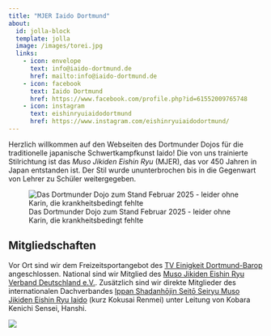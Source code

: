 ---
title: "MJER Iaido Dortmund"
about:
  id: jolla-block
  template: jolla
  image: /images/torei.jpg
  links: 
    - icon: envelope
      text: info@iaido-dortmund.de
      href: mailto:info@iaido-dortmund.de
    - icon: facebook
      text: Iaido Dortmund
      href: https://www.facebook.com/profile.php?id=61552009765748
    - icon: instagram
      text: eishinryuiaidodortmund
      href: https://www.instagram.com/eishinryuiaidodortmund/
---

::: {#jolla-block}
Herzlich willkommen auf den Webseiten des Dortmunder Dojos für die traditionelle japanische Schwertkampfkunst Iaido! Die von uns trainierte Stilrichtung ist das *Muso Jikiden Eishin Ryu* (MJER), das vor 450 Jahren in Japan entstanden ist. Der Stil wurde ununterbrochen bis in die Gegenwart von Lehrer zu Schüler weitergegeben.
:::

![Das Dortmunder Dojo zum Stand Februar 2025 - leider ohne Karin, die krankheitsbedingt fehlte](images/2025-02-07_Gruppenfoto_Dortmund.jpg)

## Mitgliedschaften

Vor Ort sind wir dem Freizeitsportangebot des [TV Einigkeit Dortmund-Barop](https://www.tve-barop.de/) angeschlossen. National sind wir Mitglied des [Muso Jikiden Eishin Ryu Verband Deutschland e.V.](https://www.iaidoverband.org). Zusätzlich sind wir direkte Mitglieder des internationalen Dachverbandes [Ippan Shadanhōjin Seitō Seiryu Muso Jikiden Eishin Ryu Iaido](https://mjer-iaido.github.io/en/) (kurz Kokusai Renmei) unter Leitung von Kobara Kenichi Sensei, Hanshi.

![](images/mjer_logo.jpg){style="caption{text-align: center;}" fig-alt="World MJER Iaido Federation Logo with Weblink" fig-align="left"}
